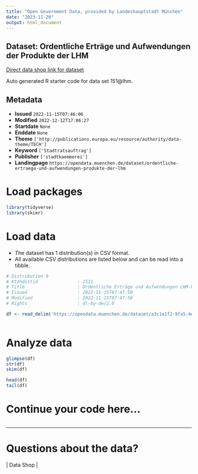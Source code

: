 ```yaml
---
title: "Open Government Data, provided by Landeshauptstadt München"
date: "2023-11-20"
output: html_document
---
```


## Dataset: Ordentliche Erträge und Aufwendungen der Produkte der LHM

[Direct data shop link for dataset](https://opendata.muenchen.de/dataset/ordentliche-ertraege-und-aufwendungen-produkte-der-lhm)

Auto generated R starter code for data set 151@lhm.

## Metadata

- **Issued** `2022-11-15T07:46:06`
- **Modified** `2022-12-12T17:06:27`
- **Startdate** `None`
- **Enddate** `None`
- **Theme** `['http://publications.europa.eu/resource/authority/data-theme/TECH']`
- **Keyword** `['Stadtratsauftrag']`
- **Publisher** `['stadtkaemmerei']`
- **Landingpage** `https://opendata.muenchen.de/dataset/ordentliche-ertraege-und-aufwendungen-produkte-der-lhm`


# Load packages

```r

library(tidyverse)
library(skimr)

```

# Load data

-   The dataset has 1 distribution(s) in CSV format.
-   All available CSV distributions are listed below and can be read into a tibble.

```r

# Distribution 0
# Ktzhdistid               : 1511
# Title                    : Ordentliche Erträge und Aufwendungen LHM-Produkte
# Issued                   : 2022-11-15T07:47:50
# Modified                 : 2022-11-15T07:47:50
# Rights                   : dl-by-de/2.0

df <- read_delim('https://opendata.muenchen.de/dataset/a3c1e1f2-9fa5-4efb-ad64-b269c746e742/resource/fc16d07d-89c7-4b74-989d-41427ab089be/download/02_ska_produktuebersicht_oe_oa_bay_p_2022r_opendata.csv')



```

# Analyze data

```r

glimpse(df)
str(df)
skim(df)

head(df)
tail(df)

```

# Continue your code here...

```r

```

------------------------------------------------------------------------

# Questions about the data?

 | Data Shop | 
